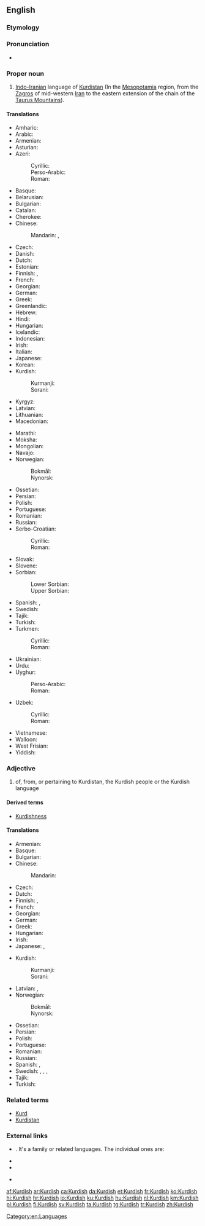 ==English==
{{interwiktionary|code=ku}}
{{wikipedia}}
===Etymology===
{{suffix|Kurd|ish|lang=en}}

===Pronunciation===
* {{audio|en-us-Kurdish.ogg|Audio (US)|lang=en}}

===Proper noun===
{{en-proper noun}}

# [[Indo-Iranian]] language of [[Kurdistan]] (In the [[Mesopotamia]] region, from the [[Zagros]] of mid-western [[Iran]] to the eastern extension of the chain of the [[Taurus Mountains]]).

====Translations====
{{trans-top|language of Kurdistan}}
* Amharic: {{t|am|ኩርድኛ}}
* Arabic: {{t+|ar|كُرْدِيَّة|f}}
* Armenian: {{t|hy|քրդերեն}}
* Asturian: {{t|ast|curdu|m}}
* Azeri:
*: Cyrillic: {{t|az|күрдҹә|sc=Cyrl}}
*: Perso-Arabic: {{t|az|کوردجه|sc=fa-Arab}}
*: Roman: {{t+|az|kürdcə}}
* Basque: {{t+|eu|kurduera}}
* Belarusian: {{t|be|ку́рдская|f}}
* Bulgarian: {{t|bg|кю́рдски}}
* Catalan: {{t|ca|kurd|m}}
* Cherokee: {{t|chr|ᎫᎸᏗ|tr=gulvdi}}
* Chinese:
*: Mandarin: {{t|cmn|庫爾德語|sc=Hani}}, {{t|cmn|库尔德语|tr=Kù'ěrdé yǔ|sc=Hani}}
* Czech: {{t|cs|kurdština|f}}
* Danish: {{t|da|kurdisk|c}}
* Dutch: {{t+|nl|Koerdisch|n}}
* Estonian: {{t|et|Kurdi}}
* Finnish: {{t+|fi|kurdi}}, {{t|fi|kurdin kieli}}
* French: {{t+|fr|kurde|m}}
* Georgian: {{t|ka|ქურთული}}
* German: {{t+|de|Kurdisch|n}}
* Greek: {{t+|el|κουρδικά}}
* Greenlandic: {{t|kl|Kurdiskisut}}
* Hebrew: {{t|he|כורדית|f|tr=kurdít}}
* Hindi: {{t|hi|कुर्दी|f|tr=kurdī}}
* Hungarian: {{t+|hu|kurd}}
* Icelandic: {{t|is|Kúrdíska}}
* Indonesian: {{t|id|Kurdi}}
* Irish: {{t|ga|Coirdis|f}}
* Italian: {{t+|it|curdo|m}}
* Japanese: {{t+|ja|クルド語|tr=Kurudo-go|sc=Jpan}}
* Korean: {{t|ko|쿠르드어|tr=Kureudeu-eo|sc=Kore}}
* Kurdish:
*: Kurmanji: {{t+|ku|kurdî}}
*: Sorani: {{t|ckb|کوردی|tr=kurdî}}
* Kyrgyz: {{t|ky|курд}}
* Latvian: {{t|lv|kurdu valoda}}
* Lithuanian: {{t|lt|Kurdiškai}}
* Macedonian: {{t|mk|курдски|m}}
{{trans-mid}}
* Marathi: {{t|mr|कुर्दी|f|tr=kurdī|sc=Deva}}
* Moksha: {{t|mdf|курдонь}}
* Mongolian: {{t|mn|курд|sc=Cyrl}}
* Navajo: {{t|nv|Kʼóódii bizaad}}
* Norwegian: 
*: Bokmål: {{t+|nb|kurdisk|m}}
*: Nynorsk: {{t|nn|kurdisk|m}}
* Ossetian: {{t|os|курдаг}}
* Persian: {{t+|fa|کردی|tr=kordi}}
* Polish: {{t+|pl|kurdyjski}}
* Portuguese: {{t+|pt|curdo|m}}
* Romanian: {{t|ro|curdă|f}}
* Russian: {{t+|ru|ку́рдский|m}}
* Serbo-Croatian:
*: Cyrillic: {{t|sh|курдски|m}}
*: Roman: {{t+|sh|kurdski|m}}
* Slovak: {{t+|sk|kurdčina}}
* Slovene: {{t+|sl|kurdščina}}
* Sorbian:
*: Lower Sorbian: {{t|dsb|kurdšćina|f}}
*: Upper Sorbian: {{t|hsb|kurdšćina|f}}
* Spanish: {{t+|es|kurdo|m}}, {{t|es|curdo|m}}
* Swedish: {{t+|sv|kurdiska}}
* Tajik: {{t|tg|курдӣ}}
* Turkish: {{t+|tr|Kürtçe}}
* Turkmen:
*: Cyrillic: {{t|tk|күртче|sc=Cyrl}}
*: Roman: {{t|tk|kürtçe}}
* Ukrainian: {{t+|uk|ку́рдська|f}}
* Urdu: {{t|ur|کردی|f|tr=kurdī}}
* Uyghur:
*: Perso-Arabic: {{t|ug|كۇردچە|sc=fa-Arab}}
*: Roman: {{t|ug|kurdqə|sc=Latn}}
* Uzbek:
*: Cyrillic: {{t|uz|курдча}}
*: Roman: {{t|uz|kurdcha}}
* Vietnamese: {{t|vi|tiếng Kurd}}
* Walloon: {{t|wa|Kurdi}}
* West Frisian: {{t|fy|Koerdysk}}
* Yiddish: {{t|yi|קורדיש|n|tr=kurdish}}
{{trans-bottom}}

===Adjective===
{{en-adj|-}}

# of, from, or pertaining to Kurdistan, the Kurdish people or the Kurdish language

====Derived terms====
* [[Kurdishness]]

====Translations====
{{trans-top|of, from, or pertaining to Kurdistan, the Kurdish people or the Kurdish language}}
* Armenian: {{t+|hy|քրդական|sc=Armn}}
* Basque: {{t|eu|kurdu}}
* Bulgarian: {{t-needed|bg}}
* Chinese:
*: Mandarin: {{t-check|cmn|库尔德的|tr=Kùěrdé de|sc=Hani}}
* Czech: {{t|cs|kurdský}}
* Dutch: {{t+|nl|Koerdisch}}
* Finnish: {{t|fi|kurdilainen}}, {{qualifier|in compounds}} {{t|fi|kurdi-}}
* French: {{t+|fr|kurde}}
* Georgian: {{t-needed|ka}}
* German: {{t+|de|kurdisch}}
* Greek: {{t+|el|κουρδικός}}
* Hungarian: {{t+|hu|kurd}}
* Irish: {{t|ga|Coirdíneach}}
* Japanese: {{t|ja|クルド|tr=kurudo no|alt=クルドの|sc=Jpan}}, {{t|ja|[[クルド]][[風]]の|tr=kurudo-fuu no|sc=Jpan}}
{{trans-mid}}
* Kurdish:
*: Kurmanji: {{t+|ku|kurdî}}
*: Sorani: {{t|ckb|کوردی|tr=kurdî}}
* Latvian: {{t|lv|kurdu}}, {{t|lv|kurdisks}}
* Norwegian: 
*: Bokmål: {{t+|nb|kurdisk}}
*: Nynorsk: {{t|nn|kurdisk}}
* Ossetian: {{t-needed|os}}
* Persian: {{t+|fa|کردی|tr=Kordi}}
* Polish: {{t+|pl|kurdyjski|m}}
* Portuguese: {{t+|pt|curdo}}
* Romanian: {{t-needed|ro}}
* Russian: {{t+|ru|ку́рдский}}
* Spanish: {{t|es|curdo}}, {{t+|es|kurdo}}
* Swedish: {{t+|sv|kurdiska}}, {{t+|sv|kurdiske}}, {{t+|sv|kurdisk}}, {{t+|sv|kurdiskt}}
* Tajik: {{t-needed|tg}}
* Turkish: {{t+|tr|Kürtçe}}
{{trans-bottom}}

===Related terms===
* [[Kurd]]
* [[Kurdistan]]

===External links===
* {{ISO 639|3code=kur|1code=ku}}. It's a family or related languages. The individual ones are:
{{top2}}
* {{ethnologue|lang=Central Kurdish|code=ckb}}
* {{ethnologue|lang=Northern Kurdish|code=kmr}}
{{mid2}}
* {{ethnologue|lang=Southern Kurdish|code=sdh}}
{{bottom}}

[[Category:en:Languages]]

[[af:Kurdish]]
[[ar:Kurdish]]
[[ca:Kurdish]]
[[da:Kurdish]]
[[et:Kurdish]]
[[fr:Kurdish]]
[[ko:Kurdish]]
[[hi:Kurdish]]
[[hr:Kurdish]]
[[io:Kurdish]]
[[ku:Kurdish]]
[[hu:Kurdish]]
[[nl:Kurdish]]
[[km:Kurdish]]
[[pl:Kurdish]]
[[fi:Kurdish]]
[[sv:Kurdish]]
[[ta:Kurdish]]
[[tg:Kurdish]]
[[tr:Kurdish]]
[[zh:Kurdish]]